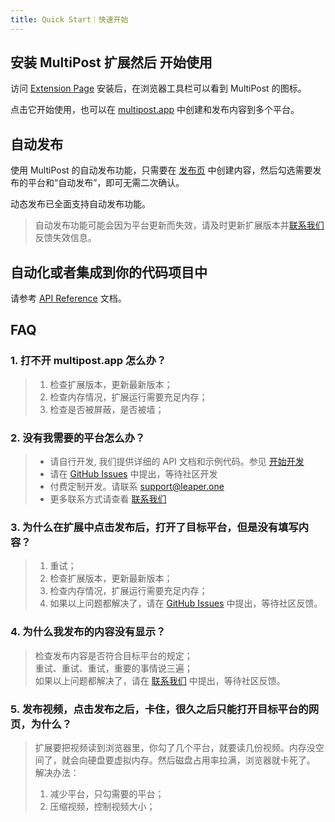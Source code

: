 ```yaml
---
title: Quick Start｜快速开始
---
```


## 安装 MultiPost 扩展然后 开始使用
访问 [Extension Page](https://multipost.app/extension) 安装后，在浏览器工具栏可以看到 MultiPost 的图标。

点击它开始使用，也可以在 [multipost.app](https://multipost.app) 中创建和发布内容到多个平台。

## 自动发布

使用 MultiPost 的自动发布功能，只需要在 [发布页](https://multipost.app/dashboard/publish) 中创建内容，然后勾选需要发布的平台和“自动发布”，即可无需二次确认。

动态发布已全面支持自动发布功能。

> 自动发布功能可能会因为平台更新而失效，请及时更新扩展版本并[联系我们](/docs/user-guide/contact-us)反馈失效信息。

## 自动化或者集成到你的代码项目中
请参考 [API Reference](/docs/api-reference) 文档。

## FAQ
### 1. 打不开 multipost.app 怎么办？
> 1. 检查扩展版本，更新最新版本；
> 2. 检查内存情况，扩展运行需要充足内存；
> 3. 检查是否被屏蔽，是否被墙；

### 2. 没有我需要的平台怎么办？
> - 请自行开发, 我们提供详细的 API 文档和示例代码。参见 [开始开发](/docs/development)
> - 请在 [GitHub Issues](https://github.com/MultiPost-Extension/MultiPost-Extension/issues) 中提出，等待社区开发
> - 付费定制开发。请联系 [support@leaper.one](mailto:support@leaper.one)
> - 更多联系方式请查看 [联系我们](/docs/user-guide/contact-us)

### 3. 为什么在扩展中点击发布后，打开了目标平台，但是没有填写内容？
> 1. 重试；
> 2. 检查扩展版本，更新最新版本；
> 3. 检查内存情况，扩展运行需要充足内存；
> 4. 如果以上问题都解决了，请在 [GitHub Issues](https://github.com/leaperone/MultiPost-Extension/issues) 中提出，等待社区反馈。

### 4. 为什么我发布的内容没有显示？
> 检查发布内容是否符合目标平台的规定；  
> 重试、重试、重试，重要的事情说三遍；  
> 如果以上问题都解决了，请在 [联系我们](/docs/user-guide/contact-us) 中提出，等待社区反馈。

### 5. 发布视频，点击发布之后，卡住，很久之后只能打开目标平台的网页，为什么？
> 扩展要把视频读到浏览器里，你勾了几个平台，就要读几份视频。内存没空间了，就会向硬盘要虚拟内存。然后磁盘占用率拉满，浏览器就卡死了。
> 解决办法：
> 1. 减少平台，只勾需要的平台；
> 2. 压缩视频，控制视频大小；

